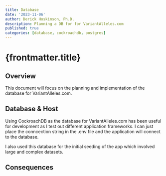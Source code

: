 ```yaml
---
title: Database
date: '2023-11-06'
author: Derick Hoskinson, Ph.D.
description: Planning a DB for for VariantAlleles.com
published: true
categories: [database, cockroachdb, postgres]
---
```


# {frontmatter.title}

## Overview

This document will focus on the planning and implementation of the database for VariantAlleles.com.

## Database & Host

Using CockroachDB as the database for VariantAlleles.com has been useful for development as I test out different application frameworks. I can just place the conncection string in the .env file and the application will connect to the database.

I also used this database for the initial seeding of the app which involved large and complex datasets.

## Consequences
